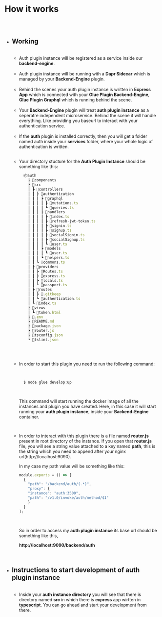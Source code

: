 




# How it works

##

<br/>

* ## Working
  
  <br/>
  
  * Auth plugin instance will be registered as a service inside our **backend-engine**.
  
  
  <br/>
  
  
  
  * Auth plugin instance will be running with a **Dapr Sidecar** which
  is managed by your **Backend-Engine** plugin.
  
  
  <br/>
  
  
  
  * Behind the scenes your auth plugin instance is written in **Express App** 
  which is connected with your **Glue Plugin Backend-Engine**, **Glue Plugin Graphql** which is
  running behind the scene.
  
  
  <br/>
  
  * Your **Backend-Engine** plugin will treat **auth plugin instance** as
  a seperatre independent microservice. Behind the scene it will handle everything.
  Like providing you baseurl to interact with your authentication service.
  
  <br/>

  * If the **auth** plugin is installed correctly, then you will get a folder named auth
  inside your **services** folder, where your whole logic of authentication is written.

  <br/>
  
  * Your directory stucture for the **Auth Plugin Instance** should be something
    like this:
    <br/>

    ```jsx
      📦auth
        ┣ 📂components
        ┣ 📂src
        ┃ ┣ 📂controllers
        ┃ ┃ ┣ 📂authentication
        ┃ ┃ ┃ ┣ 📂graphql
        ┃ ┃ ┃ ┃ ┣ 📜mutations.ts
        ┃ ┃ ┃ ┃ ┗ 📜queries.ts
        ┃ ┃ ┃ ┣ 📂handlers
        ┃ ┃ ┃ ┃ ┣ 📜index.ts
        ┃ ┃ ┃ ┃ ┣ 📜refresh-jwt-token.ts
        ┃ ┃ ┃ ┃ ┣ 📜signin.ts
        ┃ ┃ ┃ ┃ ┣ 📜signup.ts
        ┃ ┃ ┃ ┃ ┣ 📜socialSignin.ts
        ┃ ┃ ┃ ┃ ┣ 📜socialSignup.ts
        ┃ ┃ ┃ ┃ ┗ 📜user.ts
        ┃ ┃ ┃ ┣ 📂models
        ┃ ┃ ┃ ┃ ┗ 📜user.ts
        ┃ ┃ ┃ ┗ 📜helpers.ts
        ┃ ┃ ┗ 📜commons.ts
        ┃ ┣ 📂providers
        ┃ ┃ ┣ 📜Routes.ts
        ┃ ┃ ┣ 📜express.ts
        ┃ ┃ ┣ 📜locals.ts
        ┃ ┃ ┗ 📜passport.ts
        ┃ ┣ 📂routes
        ┃ ┃ ┣ 📜.gitkeep
        ┃ ┃ ┗ 📜authentication.ts
        ┃ ┗ 📜index.ts
        ┣ 📂views
        ┃ ┗ 📜token.html
        ┣ 📜.env
        ┣ 📜README.md
        ┣ 📜package.json
        ┣ 📜router.js
        ┣ 📜tsconfig.json
        ┗ 📜tslint.json
    ```
  <br/>
  <br/>
  
  * In order to start this plugin you need to run the following command:
    
    <br/>
    
    ```bash
      $ node glue develop:up
    ```
    
    <br/>

    This command will start running the docker image of all the instances
    and plugin you have created. Here, in this case it will start running
    your **auth plugin instance**, inside your **Backend-Engine** container.
  
  <br/>
  
  * In order to interact with this plugin there is a file named **router.js**
    present in root directory of the instance. If you open that **router.js** 
    file, you will see a string value attached to a key named **path**, this
    is the string which you need to append after your nginx url(http://localhost:9090).
  
    In my case my path value will be something like this:
    
      ```jsx
      module.exports = () => [
        {
          "path": "/backend/auth/(.*)",
          "proxy": {
          "instance": "auth:3500",
          "path": "/v1.0/invoke/auth/method/$1"
          }
        }
      ];
      ```
    
    <br/>
    
    So in order to access my **auth plugin instance** its base url should be
    something like this,
      
      
    **http://localhost:9090/backend/auth**
  
  <br/>

* ## Instructions to start development of auth plugin instance
  
  <br/>
  
  * Inside your **auth instance directory** you will see that there is
  directory named **src** in which there is **express** app wirtten in 
  **typescript**. You can go ahead and start your development from there.













